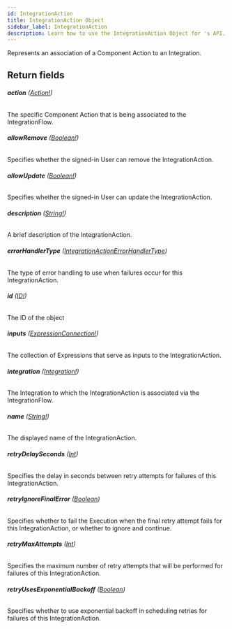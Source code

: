 ```yaml
---
id: IntegrationAction
title: IntegrationAction Object
sidebar_label: IntegrationAction
description: Learn how to use the IntegrationAction Object for 's API.
---
```


Represents an association of a Component Action to an Integration.

## Return fields

###### <b>action</b> ([Action!](api/schema/object/Action.mdx))

The specific Component Action that is being associated to the IntegrationFlow.

###### <b>allowRemove</b> ([Boolean!](api/schema/scalar/Boolean.mdx))

Specifies whether the signed-in User can remove the IntegrationAction.

###### <b>allowUpdate</b> ([Boolean!](api/schema/scalar/Boolean.mdx))

Specifies whether the signed-in User can update the IntegrationAction.

###### <b>description</b> ([String!](api/schema/scalar/String.mdx))

A brief description of the IntegrationAction.

###### <b>errorHandlerType</b> ([IntegrationActionErrorHandlerType](api/schema/enum/IntegrationActionErrorHandlerType.mdx))

The type of error handling to use when failures occur for this IntegrationAction.

###### <b>id</b> ([ID!](api/schema/scalar/ID.mdx))

The ID of the object

###### <b>inputs</b> ([ExpressionConnection!](api/schema/object/ExpressionConnection.mdx))

The collection of Expressions that serve as inputs to the IntegrationAction.

###### <b>integration</b> ([Integration!](api/schema/object/Integration.mdx))

The Integration to which the IntegrationAction is associated via the IntegrationFlow.

###### <b>name</b> ([String!](api/schema/scalar/String.mdx))

The displayed name of the IntegrationAction.

###### <b>retryDelaySeconds</b> ([Int](api/schema/scalar/Int.mdx))

Specifies the delay in seconds between retry attempts for failures of this IntegrationAction.

###### <b>retryIgnoreFinalError</b> ([Boolean](api/schema/scalar/Boolean.mdx))

Specifies whether to fail the Execution when the final retry attempt fails for this IntegrationAction, or whether to ignore and continue.

###### <b>retryMaxAttempts</b> ([Int](api/schema/scalar/Int.mdx))

Specifies the maximum number of retry attempts that will be performed for failures of this IntegrationAction.

###### <b>retryUsesExponentialBackoff</b> ([Boolean](api/schema/scalar/Boolean.mdx))

Specifies whether to use exponential backoff in scheduling retries for failures of this IntegrationAction.
